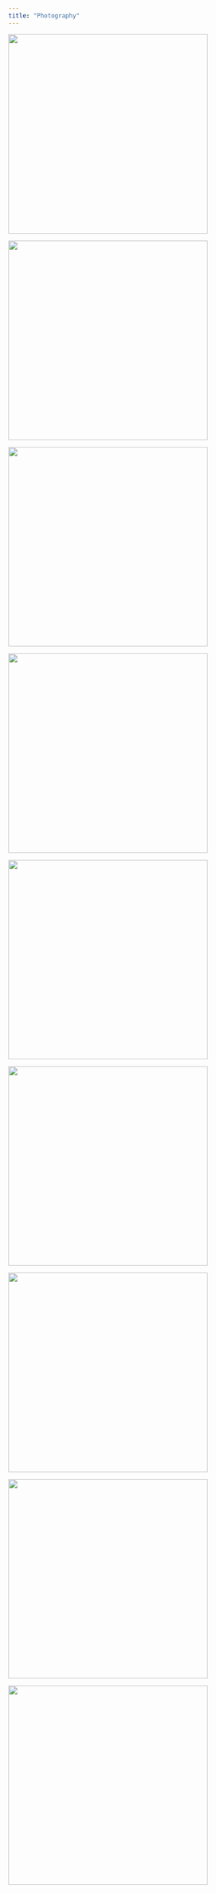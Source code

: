 ```yaml
---
title: "Photography"
---
```


![](images/hoga 2024-02-21 125731.651.JPG){width="400"}

![](images/hoga 2024-02-21 130013.736.JPG){width="400"}

![](images/hoga 2024-02-21 131730.778.JPG){width="400"}

![](images/hoga 2024-02-21 134852.081.JPG){width="400"}

![](images/hoga 2024-02-21 140153.819.JPG){width="400"}

![](images/hoga 2024-02-21 140544.116.JPG){width="400"}

![](images/hoga 2024-02-21 141510.964.JPG){width="400"}

![](images/hoga 2024-02-21 143440.081.JPG){width="400"}

![](images/hoga 2024-02-21 144132.453.JPG){width="400"}
